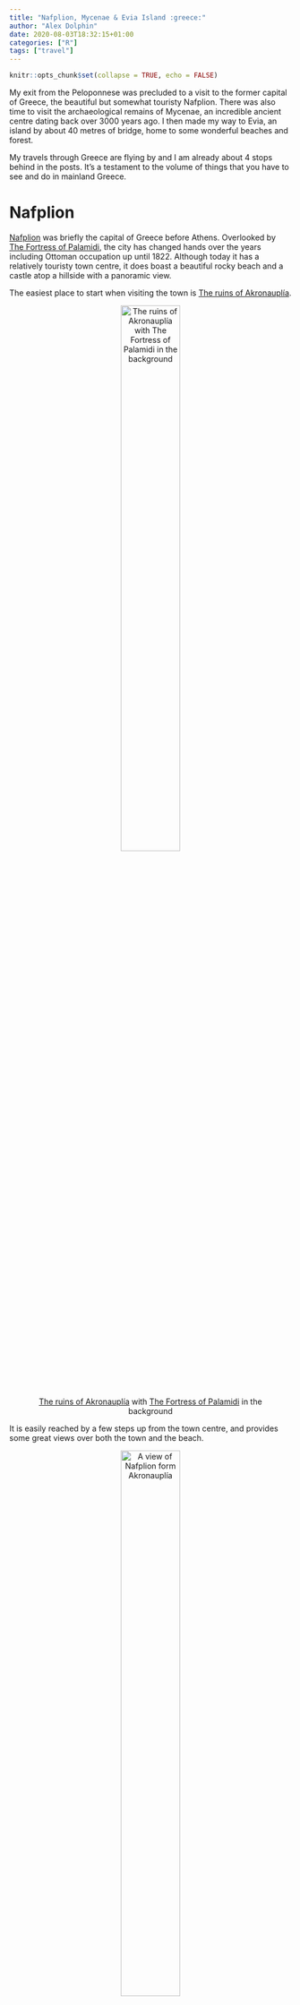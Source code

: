 ```yaml
---
title: "Nafplion, Mycenae & Evia Island :greece:"
author: "Alex Dolphin"
date: 2020-08-03T18:32:15+01:00
categories: ["R"]
tags: ["travel"]
---
```


```r
knitr::opts_chunk$set(collapse = TRUE, echo = FALSE)
```

My exit from the Peloponnese was precluded to a visit to the former capital of
Greece, the beautiful but somewhat touristy Nafplion. There was also time to
visit the archaeological remains of Mycenae, an incredible ancient centre dating
back over 3000 years ago. I then made my way to Evia, an island by about 40
metres of bridge, home to some wonderful beaches and forest.

My travels through Greece are flying by and I am already about 4 stops behind
in the posts. It's a testament to the volume of things that you have to see and
do in mainland Greece.

# Nafplion

[Nafplion](https://goo.gl/maps/ndvo6q2aKf6iivRj6) was briefly the capital of
Greece before Athens. Overlooked by
[The Fortress of Palamidi](https://goo.gl/maps/rwbFk38D8puS11FC6), the city
has changed hands over the years including Ottoman occupation up until 1822.
Although today it has a relatively touristy town centre, it does boast a
beautiful rocky beach and a castle atop a hillside with a panoramic view.

The easiest place to start when visiting the town is
[The ruins of Akronauplía](https://goo.gl/maps/1QSuJRW8ivxiPe169).

<center>
![[The ruins of Akronauplía](https://goo.gl/maps/1QSuJRW8ivxiPe169) with [The Fortress of Palamidi](https://goo.gl/maps/rwbFk38D8puS11FC6) in the background](/post/nafplion_and_evia_island_files/IMG_20200729_123921_1.jpg){width=50% height=50%}

</center>

It is easily reached by a few steps up from the town centre, and provides some
great views over both the town and the beach.

<center>
![A view of Nafplion form [Akronauplía](https://goo.gl/maps/1QSuJRW8ivxiPe169)](/post/nafplion_and_evia_island_files/IMG_20200729_123939.jpg){width=50% height=50%}

</center>

The beach itself is definitely worth a visit. The main section of the beach is
fairly busy with a beach bar just above it, but if you walk only a few minutes
along it to the more rocky section there is a much quieter area with steps to
access the sea.

<center>
![[Arvanitia Beach](https://goo.gl/maps/TjbEnUwfUS5JPfkr7), crystal clear water but watch out for sea urchins](/post/nafplion_and_evia_island_files/IMG_20200728_133626.jpg){width=50% height=50%}

</center>

The sea here is perfectly clear and, on a calm day, you can snorkel to see some
small coral and fish. For me it was a very welcome respite from 39 degree
weather.

<center>
<iframe src="https://drive.google.com/file/d/1kN_NCCqPqCt_jnOxyk0g8yliSZKjgnzg/preview" width="640" height="480" allowfullscreen="allowfullscreen"></iframe>

</center>

Finally later in the day when it was starting to become slightly cooler I
decided to embark on the climb up the 999 steps to
[The Fortress of Palamidi](https://goo.gl/maps/rwbFk38D8puS11FC6).

<center>
![Looking out over Nafplion from the 999 steps up to the [Fortress of Palamidi](https://goo.gl/maps/rwbFk38D8puS11FC6)](/post/nafplion_and_evia_island_files/IMG_20200729_163733_1.jpg){width=50% height=50%}

</center>

The fortress was originally completed by the Venetians during their occupation
in 1714, but was captured by the Ottoman Empire only a year later. It was only
then captured by the Greeks in 1822. Although the castle itself is much like
any other castle, it is the location upon the hilltop giving it a view over
Nafplion and beyond that makes it really worth visiting.

<center>
![Inside the [Fortress of Palamidi](https://goo.gl/maps/rwbFk38D8puS11FC6)](/post/nafplion_and_evia_island_files/IMG_20200729_165344_1.jpg){width=50% height=50%}

</center>

In the evening the sun sets over the hills across the bay from Nafplion and, as
always seems to be the case in Greece, creates a wonderful colourful sunset.
The west of the town has a number of bars and cafes which provide the ideal
place to see it, if that is your kind of thing.

<center>
![The sunset from Nafplion](/post/nafplion_and_evia_island_files/IMG_20200728_211313.jpg){width=50% height=50%}

</center>

# Mycenae

After departing Nafplion I almost forgot to stop by the
[Archaeological site of Mycenae](https://goo.gl/maps/EkqYcfZMXiwVjKve6). Only a
20 minute drive from Nafplion, Mycenae was the centre of Greek civilisation
at its peak in 1350 BC. Considering only a few weeks ago I was discovering
Renaissance history in Italy, this predates that era by almost 3000 years!

Upon entering the site the first things to see are the grave circle and a pair
of quite outstanding tombs. The largest is
[The Tomb of Clytemnestra](https://goo.gl/maps/jtyh7dvbQs32vkXq7) which has a
walkway that leads into an underground dome.

<center>
![[The Tomb of Clytemnestra](https://goo.gl/maps/jtyh7dvbQs32vkXq7)](/post/nafplion_and_evia_island_files/IMG_20200730_121825.jpg){width=50% height=50%}

</center>

A slight walk up the hill takes you to the entrance of the city via
[The Lion Gate](https://goo.gl/maps/qY7LVi9YtTLTftFF8). Somehow the sculpture
on the gate was never underground in its history.

<center>
![[The Lion Gate](https://goo.gl/maps/qY7LVi9YtTLTftFF8), the entrance to the bronze age citadel of Mycenae](/post/nafplion_and_evia_island_files/IMG_20200730_123243.jpg){width=50% height=50%}

</center>

A single path takes you round the ruins of the citadel with detailed
information on the functions of each of the buildings. What I found most
impressive was the cistern, an underground tunnel that was used to store water.
It was slightly unnerving to trust a tunnel structure constructed so long ago,
but I have it on good authority that the design is very sturdy.

<center>
![Underground Cistern, a rather impressive feat of engineering for a bronze age civilisation](/post/nafplion_and_evia_island_files/IMG_20200730_125402_1.jpg){width=50% height=50%}

</center>

After walking through the ruins there is a small museum to visit with a number
of artifacts found from the site.

<center>
![Some surviving artefacts of Mycenae found in the adjacent [Archeological Museum](https://goo.gl/maps/yKVkvuVxrsgA4RZj6)](/post/nafplion_and_evia_island_files/IMG_20200730_130703.jpg){width=50% height=50%}

</center>

# Evia Island

After concluding my visit to Mycenae I embarked on a 3 hour drive past Athens
to [Evia island](https://goo.gl/maps/JD3bzGGVKq9Wa9689). To the amateur
cartographer Evia doesn't appear to be an island, but it is entirely separated
from the mainland by 40 metres at its shortest point.

The island surrounded by beautiful beaches, and contains mountains, forests,
and gorges with well-documented hiking routes. I started my visit with a
relaxed day at [Chiliadou Beach](https://goo.gl/maps/xpyDobnAsAYGjHs36). As the
beach is very wide it was almost free of people.

<center>
![[Chiliadou Beach](https://goo.gl/maps/xpyDobnAsAYGjHs36)](/post/nafplion_and_evia_island_files/IMG_20200731_145532.jpg){width=50% height=50%}

</center>

The beach is really only accessible by car as one has to go through a series of
winding roads among the mountains, which themselves offer impressive views.

<center>
![A mountainous view out to sea on the way back from the beach](/post/nafplion_and_evia_island_files/IMG_20200731_184657_1.jpg){width=50% height=50%}

</center>

On the second day of my stay I found the energy to go on a hike. My hike would
take me on a loop that started and finished in
[Steni Dirfyos](https://goo.gl/maps/ssKKtpyDoQaJDXkw7) where I was staying.

<center>
<iframe height='405' width='590' frameborder='0' allowtransparency='true' scrolling='no' src='https://www.strava.com/activities/3848656746/embed/a1b9c93830c88e8765dd6ade6869c6cb08c34452'></iframe>

</center>

The route is well signposted with red markers on trees, although sometimes it
required a little creativity to get past some large fallen trees.

<center>
![A hike that was characterised by fallen tress](/post/nafplion_and_evia_island_files/IMG_20200801_120010.jpg){width=50% height=50%}

</center>

At the halfway point in the hike you reach
[a refuge](https://goo.gl/maps/SYrb2mjSMhu18p769) where those hiking
Mount Dirfi can choose to stay. I stood at the base of the mountain after an
already lengthy hike and couldn't resist partially climbing the mountain.

<center>
![Standing at the starting point for [Mount Dirfi](https://goo.gl/maps/P9pNSk2thkkVz1SFA)](/post/nafplion_and_evia_island_files/IMG_20200801_124536.jpg){width=50% height=50%}

</center>

The route up the mountain is quite challenging, the hiking trail is not
well-travelled, offers no shade, and is very steep at points. At about one
third of the way up the mountain I decided I was satisfied with my view and
headed back down.

<center>
![My view half way up [Dirfi](https://goo.gl/maps/P9pNSk2thkkVz1SFA)](/post/nafplion_and_evia_island_files/IMG_20200801_142239.jpg){width=50% height=50%}

</center>

Unfortunately I had incorrectly assumed that the latter part of the loop would
be a casual walk downhill back to Steni Dirfyos. This wasn't the case and I was
found climbing over a sloped rock face, and walking downhill through thick
forest. In the heat I quickly ran out of water and ended up doing the last
90 minutes desperate for a drink. When I finally emerged I headed for the
nearest restaurant and made a rather bizarre order of a litre of water,
2 lemonades, and a frappe.

I spent that evening recovering in the hotel room and enjoying watching Arsenal
lift the FA cup. I slept like a log and the next morning set off on my journey
for [Meteora](https://goo.gl/maps/N3akeMdKxhPsvS1b6). Thankfully, tired reader,
I will cover that in my next post in the coming days!